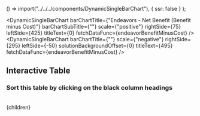 



  () => import("../../../components/DynamicSingleBarChart"),
  { ssr: false }
);

<DynamicSingleBarChart
  barChartTitle={"Endeavors - Net Benefit (Benefit minus Cost)"}
  barChartSubTitle={""}
  scale={"positive"}
  rightSide={75}
  leftSide={425}
  titleText={0}
  fetchDataFunc={endeavorBenefitMinusCost}
/>
<DynamicSingleBarChart
  barChartTitle={""}
  scale={"negative"}
  rightSide={295}
  leftSide={-50}
  solutionBackgroundOffset={0}
  titleText={495}
  fetchDataFunc={endeavorBenefitMinusCost}
/>
<br/>
## Interactive Table
### Sort this table by clicking on the black column headings
<br/>
<EndeavorTable />

<FullSetOfEndeavorReferences />

  <Article 
    focusAreaUrl={focusAreaUrl} 
    hierarchy={hierarchy} 
    site={site}
  >
    {children}
  </Article>